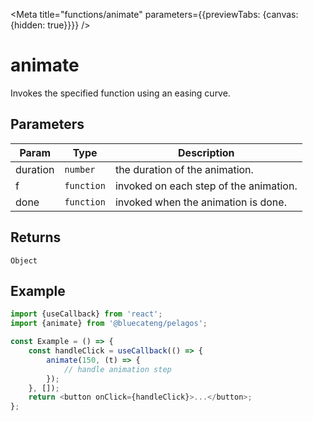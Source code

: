 <!-- DO NOT EDIT, generated from animate.js -->


<Meta title="functions/animate" parameters={{previewTabs: {canvas: {hidden: true}}}} />

# animate

Invokes the specified function using an easing curve.

## Parameters

| Param    | Type       | Description                            |
| -------- | ---------- | -------------------------------------- |
| duration | `number`   | the duration of the animation.         |
| f        | `function` | invoked on each step of the animation. |
| done     | `function` | invoked when the animation is done.    |

## Returns

`Object`

## Example

```js
import {useCallback} from 'react';
import {animate} from '@bluecateng/pelagos';

const Example = () => {
	const handleClick = useCallback(() => {
		animate(150, (t) => {
			// handle animation step
		});
	}, []);
	return <button onClick={handleClick}>...</button>;
};
```
